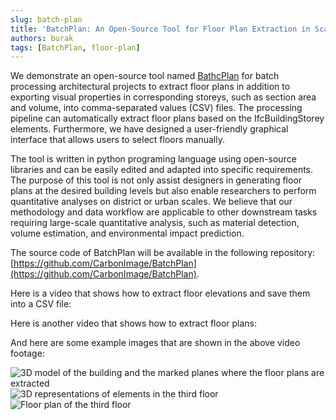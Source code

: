 ```yaml
---
slug: batch-plan
title: 'BatchPlan: An Open-Source Tool for Floor Plan Extraction in Scale'
authors: burak
tags: [BatchPlan, floor-plan]
---
```



We demonstrate an open-source tool named [BathcPlan](https://github.com/CarbonImage/BatchPlan) for batch processing architectural projects to extract floor plans in addition to exporting visual properties in corresponding storeys, such as section area and volume, into comma-separated values (CSV) files. The processing pipeline can automatically extract floor plans based on the IfcBuildingStorey elements. Furthermore, we have designed a user-friendly graphical interface that allows users to select floors manually.

The tool is written in python programing language using open-source libraries and can be easily edited and adapted into specific requirements. The purpose of this tool is not only assist designers in generating floor plans at the desired building levels but also enable researchers to perform quantitative analyses on district or urban scales. We believe that our methodology and data workflow are applicable to other downstream tasks requiring large-scale quantitative analysis, such as material detection, volume estimation, and environmental impact prediction.

The source code of BatchPlan will be available in the following repository: [https://github.com/CarbonImage/BatchPlan](https://github.com/CarbonImage/BatchPlan).

Here is a video that shows how to extract floor elevations and save them into a CSV file:

<LiteYouTubeEmbed
  id="Am9DdgLritE"
  title="BatchPlan: Extracting Storey Elevations to a CSV File"
  noCookie={true}
  webp
/>

Here is another video that shows how to extract floor plans:

<LiteYouTubeEmbed
  id="tXvWW_5FGRc"
  title="BatchPlan: Floor Plan Extraction Using Storey Elevations"
  noCookie={true}
  webp
/>

And here are some example images that are shown in the above video footage:

![3D model of the building and the marked planes where the floor plans are extracted](./img/3D.png) ![3D representations of elements in the third floor](./img/floor-3D.png) ![Floor plan of the third floor](./img/floor-3D.png)
